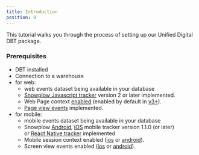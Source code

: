 ```yaml
---
title: Introduction
position: 0
---
```


This tutorial walks you through the process of setting up our Unified Digital DBT package. 

### Prerequisites

- DBT installed
- Connection to a warehouse
- for web:
    - web events dataset being available in your database
    - [Snowplow Javascript tracker](https://docs.snowplow.io/docs/collecting-data/collecting-from-own-applications/javascript-trackers/) version 2 or later implemented.
    - Web Page context [enabled](https://docs.snowplow.io/docs/collecting-data/collecting-from-own-applications/javascript-trackers/web-tracker/tracker-setup/initialization-options/#webpage-context) (enabled by default in [v3+](https://docs.snowplow.io/docs/collecting-data/collecting-from-own-applications/javascript-trackers/web-tracker/tracker-setup/initialization-options/#webpage-context)).
    - [Page view events](https://docs.snowplow.io/docs/collecting-data/collecting-from-own-applications/javascript-trackers/web-tracker/tracking-events/#page-views) implemented.
- for mobile:
    - mobile events dataset being available in your database
    - Snowplow [Android](https://docs.snowplow.io/docs/collecting-data/collecting-from-own-applications/mobile-trackers/previous-versions/android-tracker/), [iOS](https://docs.snowplow.io/docs/collecting-data/collecting-from-own-applications/mobile-trackers/previous-versions/objective-c-tracker/) mobile tracker version 1.1.0 (or later) or [React Native tracker](https://docs.snowplow.io/docs/collecting-data/collecting-from-own-applications/react-native-tracker/) implemented
    - Mobile session context enabled ([ios](https://docs.snowplow.io/docs/collecting-data/collecting-from-own-applications/mobile-trackers/previous-versions/objective-c-tracker/ios-tracker-1-7-0/#session-context) or [android](https://docs.snowplow.io/docs/collecting-data/collecting-from-own-applications/mobile-trackers/previous-versions/android-tracker/android-1-7-0/#session-tracking)).
    - Screen view events enabled ([ios](https://docs.snowplow.io/docs/collecting-data/collecting-from-own-applications/mobile-trackers/previous-versions/objective-c-tracker/ios-tracker-1-7-0/#tracking-features) or [android](https://docs.snowplow.io/docs/collecting-data/collecting-from-own-applications/mobile-trackers/previous-versions/android-tracker/android-1-7-0/#tracking-features)).
